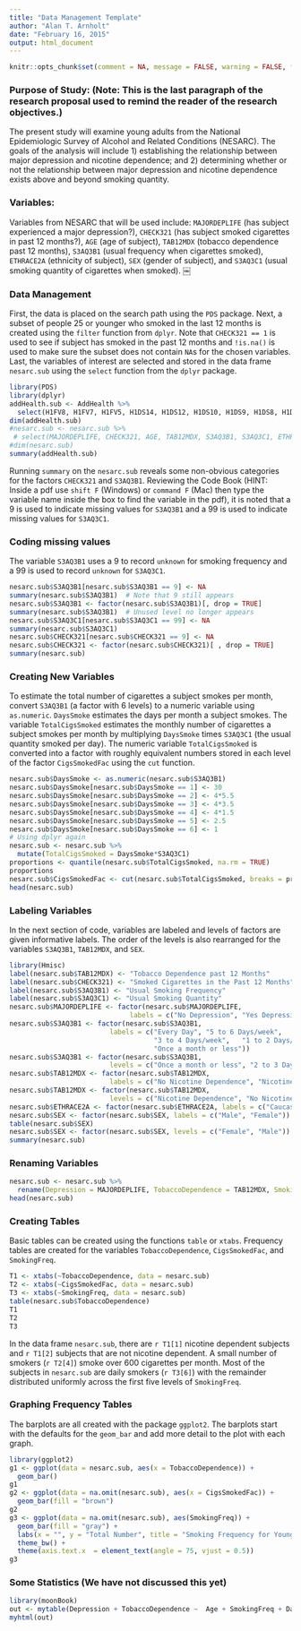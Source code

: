 ```yaml
---
title: "Data Management Template"
author: "Alan T. Arnholt"
date: "February 16, 2015"
output: html_document
---
```


```r
knitr::opts_chunk$set(comment = NA, message = FALSE, warning = FALSE, fig.align = "center")
```

### Purpose of Study: (Note: This is the last paragraph of the research proposal used to remind the reader of the research objectives.)

The present study will examine young adults from the National Epidemiologic Survey of Alcohol and Related Conditions (NESARC). The goals of the analysis will include 1) establishing the relationship between major depression and nicotine dependence; and 2) determining whether or not the relationship between major depression and nicotine dependence exists above and beyond smoking quantity. 

### Variables:

Variables from NESARC that will be used include: `MAJORDEPLIFE` (has subject experienced a major depression?), `CHECK321` (has subject smoked cigarettes in past 12 months?), `AGE` (age of subject), `TAB12MDX` (tobacco dependence past 12 months), `S3AQ3B1` (usual frequency when cigarettes smoked), `ETHRACE2A` (ethnicity of subject), `SEX` (gender of subject), and `S3AQ3C1` (usual smoking quantity of cigarettes when smoked).  ￼

### Data Management

First, the data is placed on the search path using the `PDS` package.
Next, a subset of people 25 or younger who smoked in the last 12 months is created using the `filter` function from `dplyr`. Note that `CHECK321 == 1` is used to see if subject has smoked in the past 12 months and `!is.na()` is used to make sure the subset does not contain `NA`s for the chosen variables.  Last, the variables of interest are selected and stored in the data frame `nesarc.sub` using the `select` function from the `dplyr` package.

```r
library(PDS)
library(dplyr)
addHealth.sub <- AddHealth %>% 
  select(H1FV8, H1FV7, H1FV5, H1DS14, H1DS12, H1DS10, H1DS9, H1DS8, H1DS6, H1DS5, H1DS4, H1DS2, H1DS1, H1TO44, H1TO36, H1TO28, H1TO27, H1TO23, H1TO22, H1TO20, H1TO18, H1TO17, H1TO15)
dim(addHealth.sub)
#nesarc.sub <- nesarc.sub %>% 
 # select(MAJORDEPLIFE, CHECK321, AGE, TAB12MDX, S3AQ3B1, S3AQ3C1, ETHRACE2A, SEX)
#dim(nesarc.sub)
summary(addHealth.sub)
```

Running `summary` on the `nesarc.sub` reveals some non-obvious categories for the factors `CHECK321` and `S3AQ3B1`.  Reviewing the Code Book (HINT: Inside a pdf use `shift F` (Windows) or `command F` (Mac) then type the variable name inside the box to find the variable in the pdf), it is noted that a 9 is used to indicate missing values for `S3AQ3B1` and a 99 is used to indicate missing values for `S3AQ3C1`.

### Coding missing values

The variable `S3AQ3B1` uses a 9 to record `unknown` for smoking frequency and a 99 is used to record `unknown` for `S3AQ3C1`.


```r
nesarc.sub$S3AQ3B1[nesarc.sub$S3AQ3B1 == 9] <- NA
summary(nesarc.sub$S3AQ3B1)  # Note that 9 still appears
nesarc.sub$S3AQ3B1 <- factor(nesarc.sub$S3AQ3B1)[, drop = TRUE]
summary(nesarc.sub$S3AQ3B1)  # Unused level no longer appears
nesarc.sub$S3AQ3C1[nesarc.sub$S3AQ3C1 == 99] <- NA
summary(nesarc.sub$S3AQ3C1)
nesarc.sub$CHECK321[nesarc.sub$CHECK321 == 9] <- NA
nesarc.sub$CHECK321 <- factor(nesarc.sub$CHECK321)[ , drop = TRUE]
summary(nesarc.sub)
```

### Creating New Variables

To estimate the total number of cigarettes a subject smokes per month,  convert `S3AQ3B1` (a factor with 6 levels) to a numeric variable using `as.numeric`.  `DaysSmoke` estimates the days per month a subject smokes.  The variable `TotalCigsSmoked` estimates the monthly number of cigarettes a subject smokes per month by multiplying `DaysSmoke` times `S3AQ3C1` (the usual quantity smoked per day).  The numeric variable `TotalCigsSmoked` is converted into a factor with roughly equivalent numbers stored in each level of the factor `CigsSmokedFac` using the `cut` function.

```r
nesarc.sub$DaysSmoke <- as.numeric(nesarc.sub$S3AQ3B1)
nesarc.sub$DaysSmoke[nesarc.sub$DaysSmoke == 1] <- 30
nesarc.sub$DaysSmoke[nesarc.sub$DaysSmoke == 2] <- 4*5.5
nesarc.sub$DaysSmoke[nesarc.sub$DaysSmoke == 3] <- 4*3.5
nesarc.sub$DaysSmoke[nesarc.sub$DaysSmoke == 4] <- 4*1.5
nesarc.sub$DaysSmoke[nesarc.sub$DaysSmoke == 5] <- 2.5
nesarc.sub$DaysSmoke[nesarc.sub$DaysSmoke == 6] <- 1
# Using dplyr again
nesarc.sub <- nesarc.sub %>% 
  mutate(TotalCigsSmoked = DaysSmoke*S3AQ3C1)
proportions <- quantile(nesarc.sub$TotalCigsSmoked, na.rm = TRUE)
proportions
nesarc.sub$CigsSmokedFac <- cut(nesarc.sub$TotalCigsSmoked, breaks = proportions, include.lowest = TRUE)
head(nesarc.sub)
```

### Labeling Variables

In the next section of code, variables are labeled and levels of factors are given informative labels.  The order of the levels is also rearranged for the variables `S3AQ3B1`, `TAB12MDX`, and `SEX`. 

```r
library(Hmisc)
label(nesarc.sub$TAB12MDX) <- "Tobacco Dependence past 12 Months"
label(nesarc.sub$CHECK321) <- "Smoked Cigarettes in the Past 12 Months"
label(nesarc.sub$S3AQ3B1) <- "Usual Smoking Frequency"
label(nesarc.sub$S3AQ3C1) <- "Usual Smoking Quantity"
nesarc.sub$MAJORDEPLIFE <- factor(nesarc.sub$MAJORDEPLIFE, 
                              labels = c("No Depression", "Yes Depression"))
nesarc.sub$S3AQ3B1 <- factor(nesarc.sub$S3AQ3B1, 
                         labels = c("Every Day", "5 to 6 Days/week", 
                                    "3 to 4 Days/week",   "1 to 2 Days/week", "2 to 3 Days/month", 
                                    "Once a month or less"))
nesarc.sub$S3AQ3B1 <- factor(nesarc.sub$S3AQ3B1, 
                         levels = c("Once a month or less", "2 to 3 Days/month", "1 to 2 Days/week",  "3 to 4 Days/week", "5 to 6 Days/week", "Every Day"))
nesarc.sub$TAB12MDX <- factor(nesarc.sub$TAB12MDX, 
                         labels = c("No Nicotine Dependence", "Nicotine Dependence"))
nesarc.sub$TAB12MDX <- factor(nesarc.sub$TAB12MDX, 
                         levels = c("Nicotine Dependence", "No Nicotine Dependence"))
nesarc.sub$ETHRACE2A <- factor(nesarc.sub$ETHRACE2A, labels = c("Caucasian", "African American", "Native American", "Asian", "Hispanic"))
nesarc.sub$SEX <- factor(nesarc.sub$SEX, labels = c("Male", "Female"))
table(nesarc.sub$SEX)
nesarc.sub$SEX <- factor(nesarc.sub$SEX, levels = c("Female", "Male"))
summary(nesarc.sub)
```

### Renaming Variables

```r
nesarc.sub <- nesarc.sub %>% 
  rename(Depression = MAJORDEPLIFE, TobaccoDependence = TAB12MDX, SmokingFreq = S3AQ3B1, DailyCigsSmoked = S3AQ3C1, Ethnicity = ETHRACE2A, Sex = SEX, Age = AGE)
head(nesarc.sub)
```

### Creating Tables

Basic tables can be created using the functions `table` or `xtabs`. Frequency tables are created for the variables `TobaccoDependence`,  `CigsSmokedFac`, and `SmokingFreq`.

```r
T1 <- xtabs(~TobaccoDependence, data = nesarc.sub)
T2 <- xtabs(~CigsSmokedFac, data = nesarc.sub)
T3 <- xtabs(~SmokingFreq, data = nesarc.sub)
table(nesarc.sub$TobaccoDependence)
T1
T2
T3
```

In the data frame `nesarc.sub`, there are `r T1[1]` nicotine dependent subjects and `r T1[2]` subjects that are not nicotine dependent.  A small number of smokers (`r T2[4]`) smoke over 600 cigarettes per month. Most of the subjects in `nesarc.sub` are daily smokers (`r T3[6]`) with the remainder distributed uniformly across the first five levels of `SmokingFreq`.

### Graphing Frequency Tables

The barplots are all created with the package `ggplot2`.  The barplots start with the defaults for the `geom_bar` and add more detail to the plot with each graph.

```r
library(ggplot2)
g1 <- ggplot(data = nesarc.sub, aes(x = TobaccoDependence)) + 
  geom_bar() 
g1
g2 <- ggplot(data = na.omit(nesarc.sub), aes(x = CigsSmokedFac)) +
  geom_bar(fill = "brown")
g2
g3 <- ggplot(data = na.omit(nesarc.sub), aes(SmokingFreq)) +
  geom_bar(fill = "gray") +
  labs(x = "", y = "Total Number", title = "Smoking Frequency for Young Adults") +
  theme_bw() + 
  theme(axis.text.x  = element_text(angle = 75, vjust = 0.5)) 
g3
```

### Some Statistics (We have not discussed this yet)

```r
library(moonBook)
out <- mytable(Depression + TobaccoDependence ~  Age + SmokingFreq + DailyCigsSmoked + Ethnicity + Sex +DaysSmoke + TotalCigsSmoked + CigsSmokedFac , data = nesarc.sub)
myhtml(out)
```